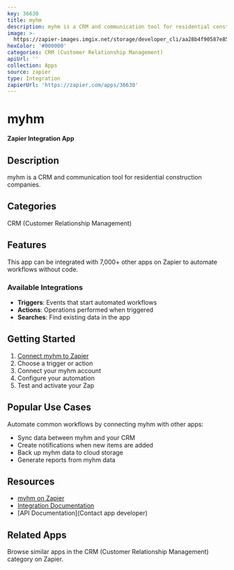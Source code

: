 ```yaml
---
key: 36630
title: myhm
description: myhm is a CRM and communication tool for residential construction companies.
image: >-
  https://zapier-images.imgix.net/storage/developer_cli/aa28b4f90587e85dcb5e3e45a9e95b9b_2.png?auto=format%2Ccompress&ixlib=python-3.0.0&q=50
hexColor: '#000000'
categories: CRM (Customer Relationship Management)
apiUrl: ''
collection: Apps
source: zapier
type: Integration
zapierUrl: 'https://zapier.com/apps/36630'
---
```

# myhm

**Zapier Integration App**

## Description

myhm is a CRM and communication tool for residential construction companies.

## Categories

CRM (Customer Relationship Management)

## Features

This app can be integrated with 7,000+ other apps on Zapier to automate workflows without code.

### Available Integrations

- **Triggers**: Events that start automated workflows
- **Actions**: Operations performed when triggered
- **Searches**: Find existing data in the app

## Getting Started

1. [Connect myhm to Zapier](https://zapier.com/apps/36630)
2. Choose a trigger or action
3. Connect your myhm account
4. Configure your automation
5. Test and activate your Zap

## Popular Use Cases

Automate common workflows by connecting myhm with other apps:

- Sync data between myhm and your CRM
- Create notifications when new items are added
- Back up myhm data to cloud storage
- Generate reports from myhm data

## Resources

- [myhm on Zapier](https://zapier.com/apps/36630)
- [Integration Documentation](https://zapier.com/apps/36630/integrations)
- [API Documentation](Contact app developer)

## Related Apps

Browse similar apps in the CRM (Customer Relationship Management) category on Zapier.
